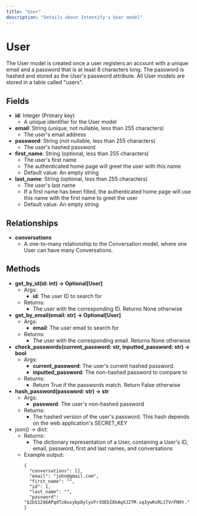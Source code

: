 ```yaml
---
title: "User"
description: "Details about Intentify's User model"
---
```

# User
The User model is created once a user registers an account with a unique email and a password that is at least 8 characters long. The
password is hashed and stored as the User's password attribute. All User models are stored in a table called "users".

## Fields
- **id**: Integer (Primary key)
  - A unique identifier for the User model
- **email**: String (unique, not nullable, less than 255 characters)
  - The user's email address
- **password**: String (not nullable, less than 255 characters)
  - The user's hashed password
- **first_name**: String (optional, less than 255 characters)
  - The user's first name
  - The authenticated home page will greet the user with this name
  - Default value: An empty string
- **last_name**: String (optional, less than 255 characters)
  - The user's last name
  - If a first name has been filled, the authenticated home page will use this name with the first name to greet the user
  - Default value: An empty string

## Relationships
- **conversations**
  - A one-to-many relationship to the Conversation model, where one User can have many Conversations.

## Methods
- **get_by_id(id: int) -> Optional[User]**
  - Args:
    - **id**: The user ID to search for
  - Returns:
    - The user with the corresponding ID. Returns None otherwise
- **get_by_email(email: str) -> Optional[User]**
  - Args:
    - **email**: The user email to search for
  - Returns:
    - The user with the corresponding email. Returns None otherwise
- **check_passwords(current_password: str, inputted_password: str) -> bool**
  - Args:
    - **current_password**: The user's current hashed password.
    - **inputted_password**: The non-hashed password to compare to
  - Returns:
    - Return True if the passwords match. Return False otherwise
- **hash_password(password: str) -> str**
  - Args:
    - **password**: The user's non-hashed password
  - Returns:
    - The hashed version of the user's password. This hash depends on the web application's SECRET_KEY
- json() -> dict:
  - Returns:
    - The dictionary representation of a User, containing a User's ID, email, password, first and last names, and conversations
  - Example output:
    ```
    {
      "conversations": [],
      "email": "john@gmail.com",
      "first_name": "",
      "id": 1,
      "last_name": "",
      "password": "$2b$12$6APqdTz6usybpOylyxFr3OEbI8kAqXJ2TM.vq3ywKsRL1TVrFN9t."
    }
    ```